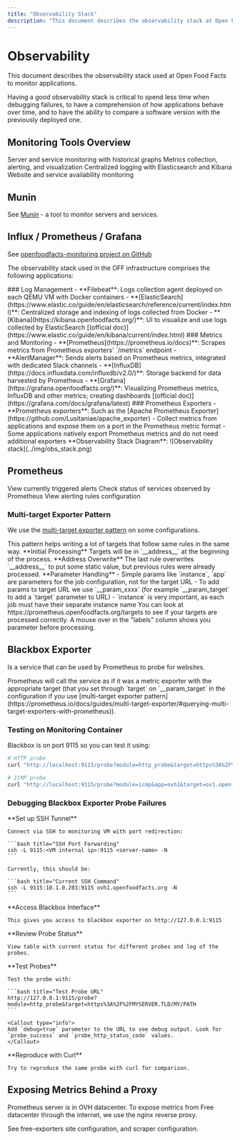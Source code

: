 ```yaml
---
title: "Observability Stack"
description: "This document describes the observability stack at Open Food Facts, covering tools like Munin, Prometheus, Grafana, and Elasticsearch for monitoring applications. It details log collection, metric scraping, alerting, and debugging techniques for ensuring system health and performance."
---
```



# Observability

This document describes the observability stack used at Open Food Facts to monitor applications.

<Callout type="info">
  Having a good observability stack is critical to spend less time when
  debugging failures, to have a comprehension of how applications behave over
  time, and to have the ability to compare a software version with the
  previously deployed one.
</Callout>

## Monitoring Tools Overview

<Cards>
  <Card title="Munin" href="/docs/Infra/monitoring/munin">
    Server and service monitoring with historical graphs
  </Card>
  <Card title="Prometheus/Grafana" href="#influx--prometheus--grafana">
    Metrics collection, alerting, and visualization
  </Card>
  <Card title="ELK Stack" href="#influx--prometheus--grafana">
    Centralized logging with Elasticsearch and Kibana
  </Card>
  <Card title="Blackbox Exporter" href="#blackbox-exporter">
    Website and service availability monitoring
  </Card>
</Cards>

## Munin

See [Munin](/docs/Infra/monitoring/munin) - a tool to monitor servers and services.

## Influx / Prometheus / Grafana

See [openfoodfacts-monitoring project on GitHub](https://github.com/openfoodfacts/openfoodfacts-monitoring/)

The observability stack used in the OFF infrastructure comprises the following applications:

<Tabs>
  <Tab value="logs" label="Log Collection">
    ### Log Management 
    - **Filebeat**: Logs collection agent deployed on each QEMU VM with Docker containers 
    - **[ElasticSearch](https://www.elastic.co/guide/en/elasticsearch/reference/current/index.html)**: Centralized storage and indexing of logs collected from Docker 
    - **[Kibana](https://kibana.openfoodfacts.org/)**: UI to visualize and use logs collected by ElasticSearch [(official doc)](https://www.elastic.co/guide/en/kibana/current/index.html)
  </Tab>

  <Tab value="metrics" label="Metrics & Alerts">
    ### Metrics and Monitoring 
    - **[Prometheus](https://prometheus.io/docs)**: Scrapes metrics from Prometheus exporters' `/metrics` endpoint 
    - **AlertManager**: Sends alerts based on Prometheus metrics, integrated with dedicated Slack channels 
    - **[InfluxDB](https://docs.influxdata.com/influxdb/v2.0/)**: Storage backend for data harvested by Prometheus 
    - **[Grafana](https://grafana.openfoodfacts.org/)**: Visualizing Prometheus metrics, InfluxDB and other metrics; creating dashboards [(official doc)](https://grafana.com/docs/grafana/latest)
  </Tab>

  <Tab value="exporters" label="Exporters">
    ### Prometheus Exporters 
    - **Prometheus exporters**: Such as the [Apache
    Prometheus Exporter](https://github.com/Lusitaniae/apache_exporter) 
    - Collect metrics from applications and expose them on a port in the
    Prometheus metric format 
    - Some applications natively export Prometheus
    metrics and do not need additional exporters
  </Tab>
</Tabs>

<Callout type="info">
  **Observability Stack Diagram**: ![Observability stack](../img/obs_stack.png)
</Callout>

## Prometheus

<Cards>
  <Card title="Alerts" href="https://prometheus.openfoodfacts.org/alerts">
    View currently triggered alerts
  </Card>
  <Card title="Targets" href="https://prometheus.openfoodfacts.org/targets">
    Check status of services observed by Prometheus
  </Card>
  <Card title="Rules" href="https://prometheus.openfoodfacts.org/rules">
    View alerting rules configuration
  </Card>
</Cards>

### Multi-target Exporter Pattern

We use the [multi-target exporter pattern](https://prometheus.io/docs/guides/multi-target-exporter/#querying-multi-target-exporters-with-prometheus) on some configurations.

<Callout type="info">
  This pattern helps writing a lot of targets that follow same rules in the same
  way.
</Callout>

<Steps>
  <Step>
    **Initial Processing** Targets will be in `__address__` at the beginning of
    the process.
  </Step>

  <Step>
    **Address Overwrite** The last rule overwrites `__address__` to put some
    static value, but previous rules were already processed.
  </Step>

  <Step>
    **Parameter Handling** 
    - Simple params like `instance`, `app` are parameters for the job configuration, not for the target URL 
    - To add params to target URL we use `__param_xxxx` (for example `__param_target` to add a `target` parameter to URL) 
    - `instance` is very important, as each job must have their separate instance name
  </Step>
</Steps>

<Callout type="info">
  You can look at https://prometheus.openfoodfacts.org/targets to see if your
  targets are processed correctly. A mouse over in the "labels" column shows you
  parameter before processing.
</Callout>

## Blackbox Exporter

Is a service that can be used by Prometheus to probe for websites.

<Callout type="info">
  Prometheus will call the service as if it was a metric exporter with the
  appropriate target (that you set through `target` on `__param_target` in the
  configuration if you use [multi-target exporter
  pattern](https://prometheus.io/docs/guides/multi-target-exporter/#querying-multi-target-exporters-with-prometheus)).
</Callout>

### Testing on Monitoring Container

Blackbox is on port 9115 so you can test it using:

```bash title="Testing Blackbox Exporter"
# HTTP probe
curl "http://localhost:9115/probe?module=http_probe&target=https%3A%2F%2Fsearch.openfoodfacts.org%2F"

# ICMP probe
curl "http://localhost:9115/probe?module=icmp&app=ovh1&target=ov1.openfoodfacts.org"
```

### Debugging Blackbox Exporter Probe Failures

<Steps>
  <Step>
    **Set up SSH Tunnel**
    
    Connect via SSH to monitoring VM with port redirection:
    
    ```bash title="SSH Port Forwarding"
    ssh -L 9115:<VM internal ip>:9115 <server-name> -N
    ```
    
    Currently, this should be:
    
    ```bash title="Current SSH Command"
    ssh -L 9115:10.1.0.203:9115 ovh1.openfoodfacts.org -N
    ```
  </Step>
  
  <Step>
    **Access Blackbox Interface**
    
    This gives you access to blackbox exporter on http://127.0.0.1:9115
  </Step>
  
  <Step>
    **Review Probe Status**
    
    View table with current status for different probes and log of the probes.
  </Step>
  
  <Step>
    **Test Probes**
    
    Test the probe with:
    
    ```bash title="Test Probe URL"
    http://127.0.0.1:9115/probe?module=http_probe&target=https%3A%2F%2FMYSERVER.TLD/MY/PATH
    ```
    
    <Callout type="info">
    Add `debug=true` parameter to the URL to see debug output. Look for `probe_success` and `probe_http_status_code` values.
    </Callout>
  </Step>
  
  <Step>
    **Reproduce with Curl**
    
    Try to reproduce the same probe with curl for comparison.
  </Step>
</Steps>

## Exposing Metrics Behind a Proxy

<Callout type="info">
  Prometheus server is in OVH datacenter. To expose metrics from Free datacenter
  through the internet, we use the nginx reverse proxy.
</Callout>

See free-exporters site configuration, and scraper configuration.
